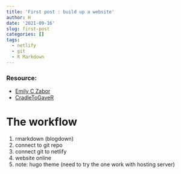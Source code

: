 ```yaml
---
title: 'First post : build up a website'
author: H
date: '2021-09-16'
slug: first-post
categories: []
tags:
  - netlify
  - git
  - R Markdown
---
```


### Resource:
  * [Emily C Zabor](https://www.emilyzabor.com/tutorials/rmarkdown_websites_tutorial.html)
  * [CradleToGaveR](https://youtu.be/9Jqvaoeh1W4)
  
# The workflow
  1. rmarkdown (blogdown)
  2. connect to git repo
  3. connect git to netlify
  4. website online
  5. note: hugo theme (need to try the one work with hosting server)
  



